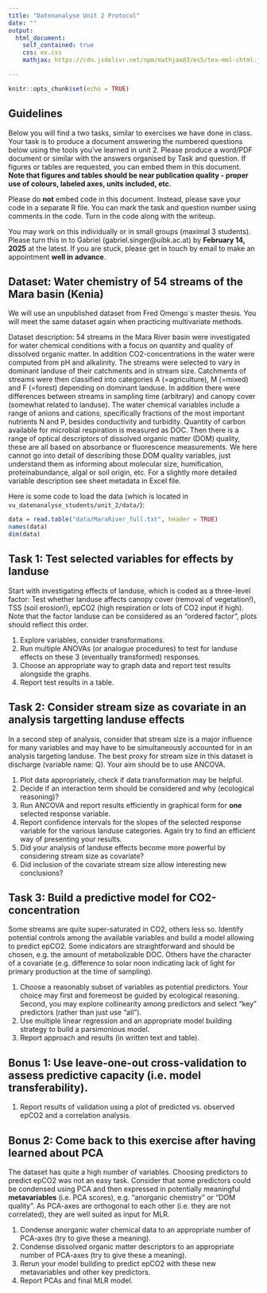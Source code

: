 ```yaml
---
title: "Datenanalyse Unit 2 Protocol"
date: ""
output: 
  html_document:
    self_contained: true
    css: ex.css
    mathjax: https://cdn.jsdelivr.net/npm/mathjax@3/es5/tex-mml-chtml.js

---
```


```r
knitr::opts_chunk$set(echo = TRUE)
```

## Guidelines

Below you will find a two tasks, similar to exercises we have done in class. Your task is to produce a document answering the numbered questions below using the tools you've learned in unit 2. Please produce a word/PDF document or similar with the answers organised by Task and question. If figures or tables are requested, you can embed them in this document. **Note that figures and tables should be near publication quality - proper use of colours, labeled axes, units included, etc.**

Please do **not** embed code in this document. Instead, please save your code in a separate R file. You can mark the task and question number using comments in the code. Turn in the code along with the writeup.

You may work on this individually or in small groups (maximal 3 students). Please turn this in to Gabriel (gabriel.singer@uibk.ac.at) by **February 14, 2025** at the latest. If you are stuck, please get in touch by email to make an appointment **well in advance**.

## Dataset: Water chemistry of 54 streams of the Mara basin (Kenia)

We will use an unpublished dataset from Fred Omengo´s master thesis. You will meet the same dataset again when practicing multivariate methods.

Dataset description: 54 streams in the Mara River basin were investigated for water chemical conditions with a focus on quantity and quality of dissolved organic matter. In addition CO2-concentrations in the water were computed from pH and alkalinity. The streams were selected to vary in dominant landuse of their catchments and in stream size. Catchments of streams were then classified into categories A (=agriculture), M (=mixed) and F (=forest) depending on dominant landuse. In addition there were differences between streams in sampling time (arbitrary) and canopy cover (somewhat related to landuse). The water chemical variables include a range of anions and cations, specifically fractions of the most important nutrients N and P, besides conductivity and turbidity. Quantity of carbon available for microbial respiration is measured as DOC. Then there is a range of optical descriptors of dissolved organic matter (DOM) quality, these are all based on absorbance or fluorescence measurements. We here cannot go into detail of describing those DOM quality variables, just understand them as informing about molecular size, humification, proteinabundance, algal or soil origin, etc. For a slightly more detailed variable description see sheet metadata in Excel file.

Here is some code to load the data (which is located in `vu_datenanalyse_students/unit_2/data/`):

```r
data = read.table("data/MaraRiver_full.txt", header = TRUE)
names(data)
dim(data)

```

## Task 1: Test selected variables for effects by landuse

Start with investigating effects of landuse, which is coded as a three-level factor: Test whether landuse affects canopy cover (removal of vegetation!), TSS (soil erosion!), epCO2 (high respiration or lots of CO2 input if high). Note that the factor landuse can be considered as an "ordered factor", plots should reflect this order. 

1. Explore variables, consider transformations. 
2. Run multiple ANOVAs (or analogue procedures) to test for landuse effects on these 3 (eventually transformed) responses.
3. Choose an appropriate way to graph data and report test results alongside the graphs.
4. Report test results in a table.

## Task 2: Consider stream size as covariate in an analysis targetting landuse effects

In a second step of analysis, consider that stream size is a major influence for many variables and may have to be simultaneously accounted for in an analysis targeting landuse. The best proxy for stream size in this dataset is discharge (variable name: Q). Your aim should be to use ANCOVA.

1. Plot data appropriately, check if data transformation may be helpful.
2. Decide if an interaction term should be considered and why (ecological reasoning)?
3. Run ANCOVA and report results efficiently in graphical form for **one** selected response variable.
4. Report confidence intervals for the slopes of the selected response variable for the various landuse categories. Again try to find an efficient way of presenting your results.
5. Did your analysis of landuse effects become more powerful by considering stream size as covariate?
6. Did inclusion of the covariate stream size allow interesting new conclusions?

## Task 3: Build a predictive model for CO2-concentration

Some streams are quite super-saturated in CO2, others less so. Identify potential controls among the available variables and build a model allowing to predict epCO2. Some indicators are straightforward and should be chosen, e.g. the amount of metabolizable DOC. Others have the character of a covariate (e.g. difference to solar noon indicating lack of light for primary production at the time of sampling). 

1. Choose a reasonably subset of variables as potential predictors. Your choice may first and foremeost be guided by ecological reasoning. Second, you may explore collinearity among predictors and select "key" predictors (rather than just use "all").
2. Use multiple linear regression and an appropriate model building strategy to build a parsimonious model.
3. Report approach and results (in written text and table).

## Bonus 1: Use leave-one-out cross-validation to assess predictive capacity (i.e. model transferability).

1. Report results of validation using a plot of predicted vs. observed epCO2 and a correlation analysis.

## Bonus 2: Come back to this exercise after having learned about PCA

The dataset has quite a high number of variables. Choosing predictors to predict epCO2 was not an easy task. Consider that some predictors could be condensed using PCA and then expressed in potentially meaningful **metavariables** (i.e. PCA scores), e.g. "anorganic chemistry" or "DOM quality". As PCA-axes are orthogonal to each other (i.e. they are not correlated), they are well suited as input for MLR.

1. Condense anorganic water chemical data to an appropriate number of PCA-axes (try to give these a meaning).
2. Condense dissolved organic matter descriptors to an appropriate number of PCA-axes (try to give these a meaning).
3. Rerun your model building to predict epCO2 with these new metavariables and other key predictors.
4. Report PCAs and final MLR model.
